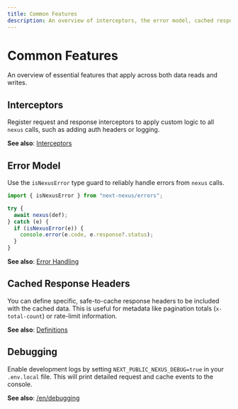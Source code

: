 ```yaml
---
title: Common Features
description: An overview of interceptors, the error model, cached response headers, and debugging.
---
```


# Common Features

An overview of essential features that apply across both data reads and writes.

## Interceptors

Register request and response interceptors to apply custom logic to all `nexus` calls, such as adding auth headers or logging.

**See also**: [Interceptors](/en/api/interceptors)

## Error Model

Use the `isNexusError` type guard to reliably handle errors from `nexus` calls.

```ts path=null start=null
import { isNexusError } from "next-nexus/errors";

try {
  await nexus(def);
} catch (e) {
  if (isNexusError(e)) {
    console.error(e.code, e.response?.status);
  }
}
```

**See also**: [Error Handling](/en/api/errors)

## Cached Response Headers

You can define specific, safe-to-cache response headers to be included with the cached data. This is useful for metadata like pagination totals (`x-total-count`) or rate-limit information.

**See also**: [Definitions](/en/api/definitions)

## Debugging

Enable development logs by setting `NEXT_PUBLIC_NEXUS_DEBUG=true` in your `.env.local` file. This will print detailed request and cache events to the console.

**See also**: [/en/debugging](/en/debugging)
